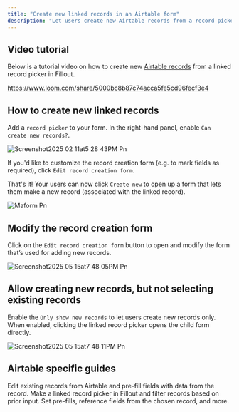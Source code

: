```yaml
---
title: "Create new linked records in an Airtable form"
description: "Let users create new Airtable records from a record picker in your Fillout form by filling out a child form. The new record will be automatically selected."
---
```


## **Video tutorial**

Below is a tutorial video on how to create new [Airtable records](https://www.airtable.com/guides/build/connect-data-with-linked-records) from a linked record picker in Fillout.

https://www.loom.com/share/5000bc8b87c74acca5fe5cd96fecf3e4

## How to create new linked records

Add a `record picker` to your form. In the right-hand panel, enable `Can create new records?`.

![Screenshot2025 02 11at5 28 43PM Pn](/images/Screenshot2025-02-11at5.28.43PM.png)

If you'd like to customize the record creation form (e.g. to mark fields as required), click `Edit record creation form`.

That's it\! Your users can now click `Create new` to open up a form that lets them make a new record (associated with the linked record).

![Maform Pn](/images/maform.png)

## Modify the record creation form

Click on the `Edit record creation form` button to open and modify the form that’s used for adding new records.

![Screenshot2025 05 15at7 48 05PM Pn](/images/Screenshot2025-05-15at7.48.05PM.png)

## Allow creating new records, but not selecting existing records

Enable the `Only show new records` to let users create new records only. When enabled, clicking the linked record picker opens the child form directly.

![Screenshot2025 05 15at7 48 11PM Pn](/images/Screenshot2025-05-15at7.48.11PM.png)

## Airtable specific guides

<CardGroup cols={3}>
  <Card title="Update existing Airtable records" icon="arrow-rotate-right" iconType="regular" color="#FFC738">
    Edit existing records from Airtable and pre-fill fields with data from the record.
  </Card>
  <Card title="Select Airtable records in a dropdown" icon="square-caret-down" iconType="regular" color="#FFC738">
    Make a linked record picker in Fillout and filter records based on prior input.
  </Card>
  <Card title="Working with linked record pickers" icon="folder-medical" iconType="regular" color="#FFC738">
    Set pre-fills, reference fields from the chosen record, and more.
  </Card>
</CardGroup>